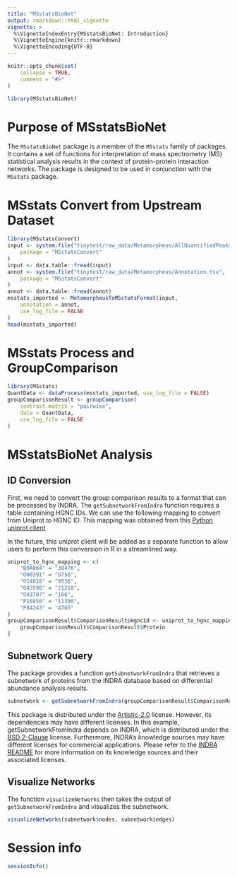 ```yaml
---
title: "MSstatsBioNet"
output: rmarkdown::html_vignette
vignette: >
  %\VignetteIndexEntry{MSstatsBioNet: Introduction}
  %\VignetteEngine{knitr::rmarkdown}
  %\VignetteEncoding{UTF-8}
---
```


```r
knitr::opts_chunk$set(
    collapse = TRUE,
    comment = "#>"
)
```

```r
library(MSstatsBioNet)
```

# Purpose of MSstatsBioNet

The `MSstatsBioNet` package is a member of the `MSstats` family of packages.
It contains a set of functions for interpretation of mass spectrometry (MS) 
statistical analysis results in the context of protein-protein interaction 
networks. The package is designed to be used in conjunction with the 
`MSstats` package.

# MSstats Convert from Upstream Dataset

```r
library(MSstatsConvert)
input <- system.file("tinytest/raw_data/Metamorpheus/AllQuantifiedPeaks.tsv",
    package = "MSstatsConvert"
)
input <- data.table::fread(input)
annot <- system.file("tinytest/raw_data/Metamorpheus/Annotation.tsv",
    package = "MSstatsConvert"
)
annot <- data.table::fread(annot)
msstats_imported <- MetamorpheusToMSstatsFormat(input,
    annotation = annot,
    use_log_file = FALSE
)
head(msstats_imported)
```

# MSstats Process and GroupComparison

```r
library(MSstats)
QuantData <- dataProcess(msstats_imported, use_log_file = FALSE)
groupComparisonResult <- groupComparison(
    contrast.matrix = "pairwise",
    data = QuantData,
    use_log_file = FALSE
)
```

# MSstatsBioNet Analysis

## ID Conversion

First, we need to convert the group comparison results to a format that can be
processed by INDRA.  The `getSubnetworkFromIndra` function requires a table 
containing HGNC IDs.  We can use the following mapping to convert from Uniprot
to HGNC ID.  This mapping was obtained from this 
[Python uniprot client](https://indra.readthedocs.io/en/docstrings/modules/databases/index.html#indra.databases.hgnc_client.get_hgnc_id)

In the future, this uniprot client will be added as a separate function to allow
users to perform this conversion in R in a streamlined way.

```r
uniprot_to_hgnc_mapping <- c(
    "B9A064" = "38476",
    "O00391" = "9756",
    "O14818" = "9536",
    "O43598" = "21218",
    "O43707" = "166",
    "P16050" = "11390",
    "P84243" = "4765"
)
groupComparisonResult$ComparisonResult$HgncId <- uniprot_to_hgnc_mapping[
    groupComparisonResult$ComparisonResult$Protein
]
```

## Subnetwork Query

The package provides a function `getSubnetworkFromIndra` that retrieves a
subnetwork of proteins from the INDRA database based on differential abundance
analysis results.  

```r
subnetwork <- getSubnetworkFromIndra(groupComparisonResult$ComparisonResult)
```

This package is distributed under the [Artistic-2.0](https://opensource.org/licenses/Artistic-2.0) license.  However, its dependencies may have different licenses.  In this example, getSubnetworkFromIndra depends on INDRA, which is distributed under the [BSD 2-Clause](https://opensource.org/license/bsd-2-clause) license.  Furthermore, INDRA's knowledge sources may have different licenses for commercial applications.  Please refer to the [INDRA README](https://github.com/sorgerlab/indra?tab=readme-ov-file#indra-modules) for more information on its knowledge sources and their associated licenses.


## Visualize Networks

The function `visualizeNetworks` then takes the output of 
`getSubnetworkFromIndra` and visualizes the subnetwork.

```r
visualizeNetworks(subnetwork$nodes, subnetwork$edges)
```



# Session info

```r
sessionInfo()
```
